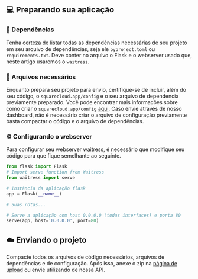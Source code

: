<Snippet src="_snippets/python-introduction" />

## 💻 Preparando sua aplicação

### 📖 Dependências

Tenha certeza de listar todas as dependências necessárias de seu projeto em seu arquivo de dependências, seja ele `pyproject.toml` ou `requirements.txt`.
Deve conter no arquivo o Flask e o webserver usado que, neste artigo usaremos o `waitress`.

<Snippet src="_snippets/requirements-txt" />

### 📂 Arquivos necessários

Enquanto prepara seu projeto para envio, certifique-se de incluir, além do seu código, o `squarecloud.app/config` e o seu arquivo de dependencia previamente preparado.
Você pode encontrar mais informações sobre como criar o `squarecloud.app/config` [aqui](https://docs.squarecloud.app/getting-started/config-file). Caso envie através de nosso dashboard, não é necessário criar 
o arquivo de configuração previamente basta compactar o código e o arquivo de dependências.


### ⚙️ Configurando o webserver

Para configurar seu webserver waitress, é necessário que modifique seu código para que fique semelhante ao seguinte.

```python
from flask import Flask
# Import serve function from Waitress
from waitress import serve

# Instância da aplicação flask
app = Flask(__name__)

# Suas rotas...

# Serve a aplicação com host 0.0.0.0 (todas interfaces) e porta 80
serve(app, host='0.0.0.0', port=80)
```

## ☁️ Enviando o projeto

Compacte todos os arquivos de código necessários, arquivos de dependências e de configuração. Após isso, anexe o zip na [página de upload](https://squarecloud.app/dashboard/upload)
ou envie utilizando de nossa API.
